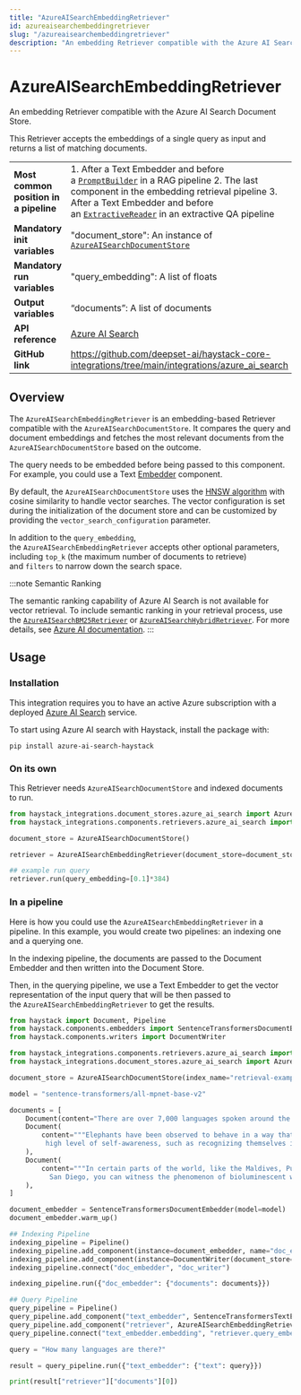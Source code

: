 ```yaml
---
title: "AzureAISearchEmbeddingRetriever"
id: azureaisearchembeddingretriever
slug: "/azureaisearchembeddingretriever"
description: "An embedding Retriever compatible with the Azure AI Search Document Store."
---
```


# AzureAISearchEmbeddingRetriever

An embedding Retriever compatible with the Azure AI Search Document Store.

This Retriever accepts the embeddings of a single query as input and returns a list of matching documents.

|                                        |                                                                                                                                                                                                                                                                           |
| -------------------------------------- | ------------------------------------------------------------------------------------------------------------------------------------------------------------------------------------------------------------------------------------------------------------------------- |
| **Most common position in a pipeline** | 1. After a Text Embedder and before a [`PromptBuilder`](/docs/promptbuilder) in a RAG pipeline 2. The last component in the embedding retrieval pipeline 3. After a Text Embedder and before an [`ExtractiveReader`](/docs/extractivereader) in an extractive QA pipeline |
| **Mandatory init variables**           | "document_store": An instance of [`AzureAISearchDocumentStore`](../../document-stores/azureaisearchdocumentstore.mdx)                                                                                                                                                                           |
| **Mandatory run variables**            | "query_embedding": A list of floats                                                                                                                                                                                                                                       |
| **Output variables**                   | “documents”: A list of documents                                                                                                                                                                                                                                          |
| **API reference**                      | [Azure AI Search](/reference/integrations-azure_ai_search)                                                                                                                                                                                                                       |
| **GitHub link**                        | https://github.com/deepset-ai/haystack-core-integrations/tree/main/integrations/azure_ai_search                                                                                                                                                                         |

## Overview

The `AzureAISearchEmbeddingRetriever` is an embedding-based Retriever compatible with the `AzureAISearchDocumentStore`. It compares the query and document embeddings and fetches the most relevant documents from the `AzureAISearchDocumentStore` based on the outcome.

The query needs to be embedded before being passed to this component. For example, you could use a Text [Embedder](../embedders.mdx) component.

By default, the `AzureAISearchDocumentStore` uses the [HNSW algorithm](https://learn.microsoft.com/en-us/azure/search/vector-search-overview#nearest-neighbors-search) with cosine similarity to handle vector searches. The vector configuration is set during the initialization of the document store and can be customized by providing the `vector_search_configuration` parameter.

In addition to the `query_embedding`, the `AzureAISearchEmbeddingRetriever` accepts other optional parameters, including `top_k` (the maximum number of documents to retrieve) and `filters` to narrow down the search space.

:::note
Semantic Ranking

The semantic ranking capability of Azure AI Search is not available for vector retrieval. To include semantic ranking in your retrieval process, use the [`AzureAISearchBM25Retriever`](azureaisearchbm25retriever.mdx) or [`AzureAISearchHybridRetriever`](doc:azureaisearchhybridretriever). For more details, see [Azure AI documentation](https://learn.microsoft.com/en-us/azure/search/semantic-how-to-query-request?tabs=portal-query#set-up-the-query).
:::

## Usage

### Installation

This integration requires you to have an active Azure subscription with a deployed [Azure AI Search](https://azure.microsoft.com/en-us/products/ai-services/ai-search) service.

To start using Azure AI search with Haystack, install the package with:

```shell
pip install azure-ai-search-haystack
```

### On its own

This Retriever needs `AzureAISearchDocumentStore` and indexed documents to run.

```python
from haystack_integrations.document_stores.azure_ai_search import AzureAISearchDocumentStore
from haystack_integrations.components.retrievers.azure_ai_search import AzureAISearchEmbeddingRetriever

document_store = AzureAISearchDocumentStore()

retriever = AzureAISearchEmbeddingRetriever(document_store=document_store)

## example run query
retriever.run(query_embedding=[0.1]*384)
```

### In a pipeline

Here is how you could use the `AzureAISearchEmbeddingRetriever` in a pipeline. In this example, you would create two pipelines: an indexing one and a querying one.

In the indexing pipeline, the documents are passed to the Document Embedder and then written into the Document Store.

Then, in the querying pipeline, we use a Text Embedder to get the vector representation of the input query that will be then passed to the `AzureAISearchEmbeddingRetriever` to get the results.

```python
from haystack import Document, Pipeline
from haystack.components.embedders import SentenceTransformersDocumentEmbedder, SentenceTransformersTextEmbedder
from haystack.components.writers import DocumentWriter

from haystack_integrations.components.retrievers.azure_ai_search import AzureAISearchEmbeddingRetriever
from haystack_integrations.document_stores.azure_ai_search import AzureAISearchDocumentStore

document_store = AzureAISearchDocumentStore(index_name="retrieval-example")

model = "sentence-transformers/all-mpnet-base-v2"

documents = [
    Document(content="There are over 7,000 languages spoken around the world today."),
    Document(
        content="""Elephants have been observed to behave in a way that indicates a
         high level of self-awareness, such as recognizing themselves in mirrors."""
    ),
    Document(
        content="""In certain parts of the world, like the Maldives, Puerto Rico, and
          San Diego, you can witness the phenomenon of bioluminescent waves."""
    ),
]

document_embedder = SentenceTransformersDocumentEmbedder(model=model)
document_embedder.warm_up()

## Indexing Pipeline
indexing_pipeline = Pipeline()
indexing_pipeline.add_component(instance=document_embedder, name="doc_embedder")
indexing_pipeline.add_component(instance=DocumentWriter(document_store=document_store), name="doc_writer")
indexing_pipeline.connect("doc_embedder", "doc_writer")

indexing_pipeline.run({"doc_embedder": {"documents": documents}})

## Query Pipeline
query_pipeline = Pipeline()
query_pipeline.add_component("text_embedder", SentenceTransformersTextEmbedder(model=model))
query_pipeline.add_component("retriever", AzureAISearchEmbeddingRetriever(document_store=document_store))
query_pipeline.connect("text_embedder.embedding", "retriever.query_embedding")

query = "How many languages are there?"

result = query_pipeline.run({"text_embedder": {"text": query}})

print(result["retriever"]["documents"][0])

```
